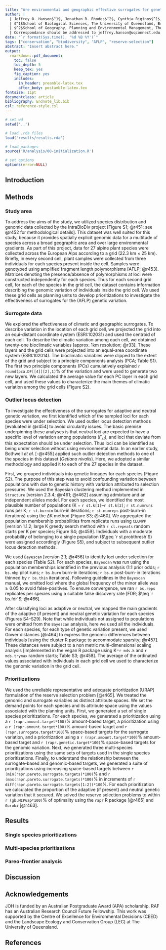 ```yaml
---
title: "Are environmental and geographic effective surrogates for genetic variation in conservation planning?"
author: |
  | Jeffrey O. Hanson$^1$, Jonathan R. Rhodes$^2$, Cynthia Riginos$^1$, Hugh P. Possingham$^1$, Richard A. Fuller$^1$
  | $^1$School of Biological Sciences, The University of Queensland, Brisbane, QLD, Australia
  | $^2$School of Geography, Planning and Environmental Management, The University of Queensland, Brisbane, QLD, Australia
  | Correspondance should be addressed to jeffrey.hanson@uqconnect.edu.au
date: "`r format(Sys.time(), '%d %B %Y')`"
tags: ["conservation", "biodiversity", "AFLP", "reserve-selection"]
abstract: "Insert abstract here."
output:
  rmarkdown::pdf_document:
    toc: false
    toc_depth: 5
    keep_tex: yes
    fig_caption: yes
    includes:
      in_header: preamble-latex.tex
      after_body: postamble-latex.tex
fontsize: 11pt
documentclass: article
bibliography: Endnote_lib.bib
csl: reference-style.csl
---
```


<!-- NOTES -->
<!-- 6 page limit w/o incurring costs -->

```r
# set wd
setwd('..')

# load .rda files
load('results/results.rda')

# load packages
source('R/analysis/00-initialization.R')

# set options
options(error=NULL)
```


## Introduction
<!-- 200 word limit -->


## Methods
### Study area
To address the aims of the study, we utilized species distribution and genomic data collected by the IntraBioDiv project [Figure S1; @r451; see @r452 for methodological details]. This dataset was well suited for this study, because it provides spatially explicit genomic data for a multitude of species across a broad geographic area and over large environmental gradients. As part of this project, data for 27 alpine plant species were collected across the European Alps according to a grid (22.3 km $\times$ 25 km). Briefly, in every second cell, plant samples were collected from three individuals for each species present inside the cell. Samples were genotyped using amplified fragment length polymorphisms [AFLP; @r453]. Matrices denoting the presence/absence of polymorphisms at loci were constructed independently for each species. Thus for each second grid cell, for each of the species in the grid cell, the dataset contains information describing the genomic variation of individuals inside the grid cell. We used these grid cells as planning units to develop prioritizations to investigate the effectiveness of surrogates for the (AFLP) genetic variation.

### Surrogate data
We explored the effectiveness of climatic and geographic surrogates. To describe variation in the location of each grid cell, we projected the grid into an equi-distant coordinate system (ESRI:102031) and used the centroid of each cell. To describe the climatic variation among each cell, we obtained twenty-one bioclimatic variables [approx. 1km resolution; @r33]. These layers and the grid cells were projected into an equal-area coordinate system (ESRI:102014). The bioclimatic variables were clipped to the extent of the grid and subject to a principle components analysis (PCA; Table S1). The first two principle components (PCs) cumulatively explained `r round(pca.DF[[4]][2],1)`% of the variation and were used to generate two new layers. We calculated the average value for each PC layer in each grid cell, and used these values to characterize the main themes of climatic variation among the grid cells (Figure S2).

### Outlier locus detection
To investigate the effectiveness of the surrogates for adaptive and neutral genetic variation, we first identified which of the sampled loci for each species were under selection. We used outlier locus detection methods [evaluated in @r454] to avoid circularity issues. The basic premise underpinning these analyses is that neutral loci are expected to have a specific level of variation among populations ($F_{st}$), and loci that deviate from this expectation should be under selection. Thus loci can be identified as being under selection without using environmental data. In an earlier study, Bothwell _et al._ [-@r455] applied such outlier detection methods to one of the species in this dataset (_Getiana nivalis_). Here, we adopted a similar methodology and applied it to each of the 27 species in the dataset.

First, we grouped individuals into genetic lineages for each species (Figure S2). The purpose of this step was to avoid confounding variation between populations with due to genetic history with variation attributed to selection pressures. We used the Bayesian clustering method implemented in $\texttt{Structure}$ [version 2.3.4; @r461; @r462] assuming admixture and an independent alleles model. For each species, we identified the most plausible number of populations (K = `r st.k[1]`--`r st.k[2]`; `r st.numruns` runs per K; `r st.burnin` burn-in iterations; `r st.numreps` post-burn-in iterations) using the $\Delta$K method [Figure S3; @r460]. We aggregated the population membership probabilities from replicate runs using $\texttt{CLUMPP}$ [version 1.1.2; large K greedy search method with `r cl.repeats` random starts per K per species; Figure S4; @r459]. Individuals with a moderate probability of belonging to a single population ($\geq `r st.probthresh`$) were assigned accordingly (Figure S5), and subject to subsequent outlier locus detection methods.

We used $\texttt{Bayescan}$ [version 2.1; @r456] to identify loci under selection for each species (Table S2). For each species, $\texttt{Bayescan}$ was run using the population memberships identified in the previous analysis (1:1 prior odds; `r bs.nbp` pilot runs; `r bs.burn` burn-in iterations; `r bs.n` post-burn-in iterations thinned by `r bs.thin` iterations). Following guidelines in the $\texttt{Bayescan}$ manual, we omitted loci where the global frequency of the minor allele was $\geq 0.05$ to avoid false-positives. To ensure convergence, we ran `r bs.reps` replicates per species using a suitable false discovery rate [FDR; $\leq `r bs.fdr`$; @r466]. 

After classifying loci as adaptive or neutral, we mapped the main gradients of the adaptive (if present) and neutral genetic variation for each species (Figures S4--S29). Note that while individuals not assigned to populations were omitted from the $\texttt{Bayescan}$ analysis, here we used all the individuals. For each species, for each type of genetic variation present, we used Gower distances [@r464] to express the genomic differences between individuals [using the cluster R package to accommodate sparsity; @r457]. These distances were subject to a non metric multi-dimensional scaling analysis [implemented in the vegan R package using K=`r mds.k` and `r mds.trymax` random starts; Table S3; @r458]. The average of the ordinated values associated with individuals in each grid cell we used to characterize the genomic variation in the grid cell.

### Prioritizations
We used the unreliable representative and adequate prioritization (URAP) formulation of the reserve selection problem [@r465]. We treated the genomic and surrogate variables as distinct attribute spaces. We set the demand points for each species and its attribute space using the values associated with the planning units. First, we generated a set of single species prioritizations. For each species, we generated a prioritization using a `r (rapr.amount.target*100)`% amount-based target, a prioritization using a `r (rapr.amount.target*100)`% amount-based target and `r (rapr.surrogate.target*100)`% space-based targets for the surrogate variation, and a prioritization using a `r (rapr.amount.target*100)`% amount-based target and `r (rapr.genetic.target*100) `% space-based targets for the genomic variation. Next, we generated three multi-species prioritizations using the same sets of targets used in the single species prioritizations. Finally, to understand the relationship between the surrogate-based and genomic-based targets, we generated a suite of prioritizations using increasing space-based targets between `r (min(rapr.pareto.surrogate.targets)*100)`% and `r (max(rapr.pareto.surrogate.targets)*100)`% in increments of `r diff(rapr.pareto.surrogate.targets[1:2])*100`%. For each prioritization we calculated the proportion of the adaptive (if present) and neutral genetic variation that it secured. We solved the reserve selection problems to within `r (gb.MIPGap*100)`% of optimality using the $\texttt{rapr}$ R package [@r465] and $\texttt{Gurobi}$ [@r463].

## Results
### Single species prioritizations

### Multi-species prioritisations


### Pareo-frontier analysis

## Discussion


## Acknowledgements
JOH is funded by an Australian Postgraduate Award (APA) scholarship. RAF has an Australian Research Council Future Fellowship. This work was supported by the Centre of Excellence for Environmental Decisions (CEED) and the Landscape Ecology and Conservation Group (LEC) at The University of Queensland.

## References


